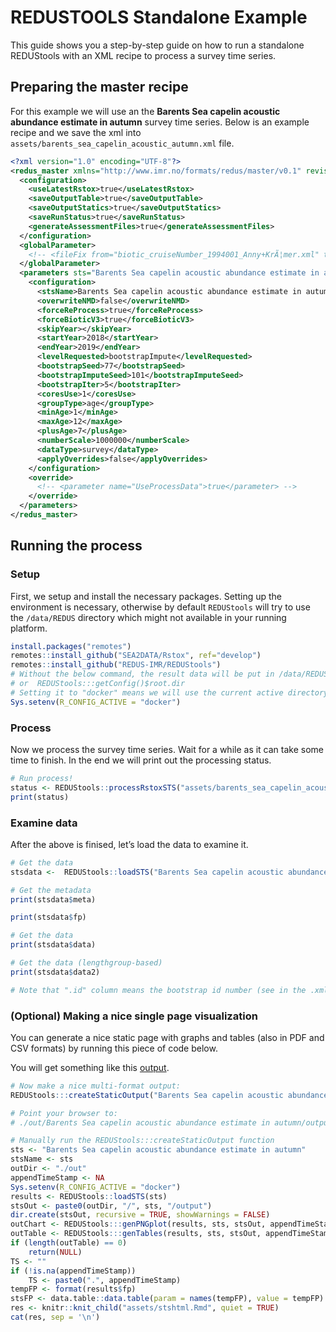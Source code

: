 # REDUSTOOLS Standalone Example {#redustools-standalone}

This guide shows you a step-by-step guide on how to run a standalone
REDUStools with an XML recipe to process a survey time series.

## Preparing the master recipe
For this example we will use an the 
**Barents Sea capelin acoustic abundance estimate in autumn**
survey time series. Below is an example recipe and we save the xml
into `assets/barents_sea_capelin_acoustic_autumn.xml` file.

```xml
<?xml version="1.0" encoding="UTF-8"?>
<redus_master xmlns="http://www.imr.no/formats/redus/master/v0.1" revision="1" version="0.1">
  <configuration>
    <useLatestRstox>true</useLatestRstox>
    <saveOutputTable>true</saveOutputTable>
    <saveOutputStatics>true</saveOutputStatics>
    <saveRunStatus>true</saveRunStatus>
    <generateAssessmentFiles>true</generateAssessmentFiles>
  </configuration>
  <globalParameter>
    <!-- <fileFix from="biotic_cruiseNumber_1994001_Anny+KrÃ¦mer.xml" to="biotic_cruiseNumber_1994001_Anny+Kræmer.xml"/> -->
  </globalParameter>
  <parameters sts="Barents Sea capelin acoustic abundance estimate in autumn" revision="1" version="0.1">
    <configuration>
      <stsName>Barents Sea capelin acoustic abundance estimate in autumn</stsName>
      <overwriteNMD>false</overwriteNMD>
      <forceReProcess>true</forceReProcess>
      <forceBioticV3>true</forceBioticV3>
      <skipYear></skipYear>
      <startYear>2018</startYear>
      <endYear>2019</endYear>
      <levelRequested>bootstrapImpute</levelRequested>
      <bootstrapSeed>77</bootstrapSeed>
      <bootstrapImputeSeed>101</bootstrapImputeSeed>
      <bootstrapIter>5</bootstrapIter>
      <coresUse>1</coresUse>
      <groupType>age</groupType>
      <minAge>1</minAge>
      <maxAge>12</maxAge>
      <plusAge>7</plusAge>
      <numberScale>1000000</numberScale>
      <dataType>survey</dataType>
      <applyOverrides>false</applyOverrides>
    </configuration>
    <override>
      <!-- <parameter name="UseProcessData">true</parameter> -->
    </override>
  </parameters>
</redus_master>
```

## Running the process

### Setup

First, we setup and install the necessary packages. Setting up
the environment is necessary, otherwise by default `REDUStools` will
try to use the `/data/REDUS` directory which might not available
in your running platform.

```r
install.packages("remotes")
remotes::install_github("SEA2DATA/Rstox", ref="develop")
remotes::install_github("REDUS-IMR/REDUStools")
# Without the below command, the result data will be put in /data/REDUS directory
# or  REDUStools:::getConfig()$root.dir
# Setting it to "docker" means we will use the current active directory
Sys.setenv(R_CONFIG_ACTIVE = "docker")
```

### Process

Now we process the survey time series. Wait for a while as it can take
some time to finish. In the end we will print out the processing status.

```r
# Run process!
status <- REDUStools::processRstoxSTS("assets/barents_sea_capelin_acoustic_autumn.xml")
print(status)
```

### Examine data

After the above is finised, let's load the data to examine it.

```r
# Get the data
stsdata <-  REDUStools::loadSTS("Barents Sea capelin acoustic abundance estimate in autumn")

# Get the metadata
print(stsdata$meta)

print(stsdata$fp)

# Get the data
print(stsdata$data)

# Get the data (lengthgroup-based)
print(stsdata$data2)

# Note that ".id" column means the bootstrap id number (see in the .xml file for the number of bootstrap done)
```

### (Optional) Making a nice single page visualization

You can generate a nice static page with graphs and tables
(also in PDF and CSV formats) by running this piece of code below.

You will get something like this [output](./out/Barents Sea capelin acoustic abundance estimate in autumn/output/index.html).

```r

# Now make a nice multi-format output:
REDUStools:::createStaticOutput("Barents Sea capelin acoustic abundance estimate in autumn", "./out")

# Point your browser to:
# ./out/Barents Sea capelin acoustic abundance estimate in autumn/output/index.html
```

```r
# Manually run the REDUStools:::createStaticOutput function
sts <- "Barents Sea capelin acoustic abundance estimate in autumn"
stsName <- sts
outDir <- "./out"
appendTimeStamp <- NA
Sys.setenv(R_CONFIG_ACTIVE = "docker")
results <- REDUStools::loadSTS(sts)
stsOut <- paste0(outDir, "/", sts, "/output")
dir.create(stsOut, recursive = TRUE, showWarnings = FALSE)
outChart <- REDUStools:::genPNGplot(results, sts, stsOut, appendTimeStamp)
outTable <- REDUStools:::genTables(results, sts, stsOut, appendTimeStamp)
if (length(outTable) == 0) 
    return(NULL)
TS <- ""
if (!is.na(appendTimeStamp)) 
    TS <- paste0(".", appendTimeStamp)
tempFP <- format(results$fp)
stsFP <- data.table::data.table(param = names(tempFP), value = tempFP)
res <- knitr::knit_child("assets/stshtml.Rmd", quiet = TRUE)
cat(res, sep = '\n')
```